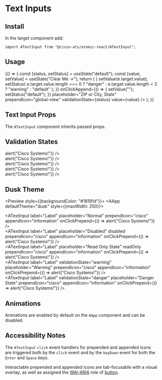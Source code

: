 

<Meta title="Components/Text Inputs" component={ATextInput} />

# Text Inputs

## Install

In the target component add:

```
import ATextInput from "@cisco-ats/atomic-react/ATextInput";
```

## Usage

<Preview>
  <Story name="usage-1">
    <AApp style={{maxWidth: 250}}>
      <YourComponent>
        {() => {
          const [status, setStatus] = useState("default");
          const [value, setValue] = useState("Clear Me ->");
          return (
            <ATextInput
              appendIcon="close"
              label="Location"
              onChange={(e) => {
                setValue(e.target.value);
                setStatus(
                  e.target.value.length === 0
                    ? "danger"
                    : e.target.value.length < 3
                    ? "warning"
                    : "default"
                );
              }}
              onClickAppend={() => {
                setValue("");
                setStatus("default");
              }}
              placeholder="ZIP or City, State"
              prependIcon="global-view"
              validationState={status}
              value={value}
            />
          );
        }}
      </YourComponent>
    </AApp>
  </Story>
</Preview>

## Text Input Props

The `ATextInput` component inherits passed props.

<Props of={ATextInput} />

## Validation States

<Preview>
  <Story name="validation-1">
    <AApp style={{maxWidth: 250}}>
      <div className="mb-4">
        <ATextInput label="Label" placeholder="Normal" />
      </div>
      <div className="mb-4">
        <ATextInput
          label="Label"
          placeholder="Normal"
          prependIcon="cisco"
          appendIcon="information"
          onClickPrepend={() => alert("Cisco Systems!")}
        />
      </div>
      <div className="mb-4">
        <ATextInput label="Label" placeholder="Disabled" disabled />
      </div>
      <div className="mb-4">
        <ATextInput
          label="Label"
          placeholder="Disabled"
          disabled
          prependIcon="cisco"
          appendIcon="information"
          onClickPrepend={() => alert("Cisco Systems!")}
        />
      </div>
      <div className="mb-4">
        <ATextInput label="Label" placeholder="Read Only State" readOnly />
      </div>
      <div className="mb-4">
        <ATextInput
          label="Label"
          placeholder="Read Only State"
          readOnly
          prependIcon="cisco"
          appendIcon="information"
          onClickPrepend={() => alert("Cisco Systems!")}
        />
      </div>
      <div className="mb-4">
        <ATextInput
          label="Label"
          validationState="warning"
          placeholder="Warning State"
        />
      </div>
      <div className="mb-4">
        <ATextInput
          label="Label"
          validationState="warning"
          placeholder="Warning"
          prependIcon="cisco"
          appendIcon="information"
          onClickPrepend={() => alert("Cisco Systems!")}
        />
      </div>
      <div className="mb-4">
        <ATextInput
          label="Label"
          validationState="danger"
          placeholder="Danger State"
        />
      </div>
      <div className="mb-4">
        <ATextInput
          label="Label"
          validationState="danger"
          placeholder="Danger State"
          prependIcon="cisco"
          appendIcon="information"
          onClickPrepend={() => alert("Cisco Systems!")}
        />
      </div>
    </AApp>
  </Story>
</Preview>

## Dusk Theme

<Preview style={{backgroundColor: "#18191d"}}>
  <Story name="dusk-1">
    <AApp defaultTheme="dusk" style={{maxWidth: 250}}>
      <div className="mb-4">
        <ATextInput label="Label" placeholder="Normal" />
      </div>
      <div className="mb-4">
        <ATextInput
          label="Label"
          placeholder="Normal"
          prependIcon="cisco"
          appendIcon="information"
          onClickPrepend={() => alert("Cisco Systems!")}
        />
      </div>
      <div className="mb-4">
        <ATextInput label="Label" placeholder="Disabled" disabled />
      </div>
      <div className="mb-4">
        <ATextInput
          label="Label"
          placeholder="Disabled"
          disabled
          prependIcon="cisco"
          appendIcon="information"
          onClickPrepend={() => alert("Cisco Systems!")}
        />
      </div>
      <div className="mb-4">
        <ATextInput label="Label" placeholder="Read Only State" readOnly />
      </div>
      <div className="mb-4">
        <ATextInput
          label="Label"
          placeholder="Read Only State"
          readOnly
          prependIcon="cisco"
          appendIcon="information"
          onClickPrepend={() => alert("Cisco Systems!")}
        />
      </div>
      <div className="mb-4">
        <ATextInput
          label="Label"
          validationState="warning"
          placeholder="Warning State"
        />
      </div>
      <div className="mb-4">
        <ATextInput
          label="Label"
          validationState="warning"
          placeholder="Warning"
          prependIcon="cisco"
          appendIcon="information"
          onClickPrepend={() => alert("Cisco Systems!")}
        />
      </div>
      <div className="mb-4">
        <ATextInput
          label="Label"
          validationState="danger"
          placeholder="Danger State"
        />
      </div>
      <div className="mb-4">
        <ATextInput
          label="Label"
          validationState="danger"
          placeholder="Danger State"
          prependIcon="cisco"
          appendIcon="information"
          onClickPrepend={() => alert("Cisco Systems!")}
        />
      </div>
    </AApp>
  </Story>
</Preview>

## Animations

Animations are enabled by default on the `AApp` component and can be disabled.

<Preview>
  <Story name="animations-1">
    <AApp style={{marginRight: 20}}>
      <ATextInput label="Label" placeholder="Animated" />
    </AApp>
  </Story>
  <Story name="animations-2">
    <AApp animations={false}>
      <ATextInput label="Label" placeholder="Not Animated" />
    </AApp>
  </Story>
</Preview>

## Accessibility Notes

The `ATextInput` `click` event handlers for prepended and appended icons are triggered both by the `click` event and by the `keyDown` event for both the `Enter` and `Space` keys.

Interactable prepended and appended icons are tab-focusable with a visual overlay, as well as assigned the [WAI-ARIA](https://www.w3.org/WAI/standards-guidelines/aria/) role of [button](https://www.w3.org/TR/wai-aria/#button).

